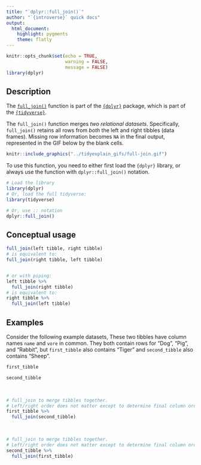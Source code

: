 ```yaml
---
title: "`dplyr::full_join()`"
author: "`{introverse}` quick docs"
output: 
  html_document:
    highlight: pygments
    theme: flatly
---
```



```r
knitr::opts_chunk$set(echo = TRUE, 
                      warning = FALSE, 
                      message = FALSE)
library(dplyr)
```


## Description

The [`full_join()`](https://dplyr.tidyverse.org/reference/full_join.html) function is part of the [`{dplyr}`](https://dplyr.tidyverse.org/) package, which is part of the [`{tidyverse}`](https://www.tidyverse.org/).

The `full_join()` function merges _two relational datasets_. Specifically, `full_join()` retains all rows from _both_ the left and right tibbles (data frames). Missing row information becomes `NA` in the final output, represented in the GIF below by the blank cells.

```r
knitr::include_graphics("../tidyexplain_gifs/full-join.gif")
```


<!-- Add the following if the topic is a function that does NOT come with base R, and uncomment/fill in the subsequent multiline HTML comment: -->
To use this function, you need to either first load the `{dplyr}` library, or always use the function with `dplyr::full_join()` notation.

```r
# Load the library
library(dplyr)
# Or, load the full tidyverse:
library(tidyverse)

# Or, use :: notation
dplyr::full_join()
```


## Conceptual usage 

```r
full_join(left tibble, right tibble)
# is equivalent to:
full_join(right tibble, left tibble)


# or with piping:
left tibble %>%
  full_join(right tibble)
# is equivalent to:
right tibble %>%
  full_join(left tibble)
```

## Examples

Consider the following example datasets, These two tibbles have column names `name` and `vore` in common. They both contain rows for "Dog", "Pig", and "Rabbit", but `first_tibble` also contains "Tiger" and `second_tibble` also contains "Sheep".

```r
first_tibble

second_tibble
```

<br>


```r
# full_join to merge tibbles together. 
# Left/right order does not matter except to determine final column order
first_tibble %>%
  full_join(second_tibble)
```

<br>

```r
# full_join to merge tibbles together.
# Left/right order does not matter except to determine final column order
second_tibble %>%
  full_join(first_tibble)
```
